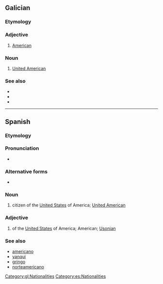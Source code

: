 {{also|estado-unidense}}
==Galician==

===Etymology===
{{suffix|Estados Unidos|ense|gloss1=United States|lang=gl}}

===Adjective===
{{gl-adj}}

# [[American]] {{gloss|of the United States}}

===Noun===
{{gl-noun|mf}}

# [[United American]]

===See also===
* {{l|gl|americano}}
* {{l|gl|gringo}}
* {{l|gl|norteamericano}}

[[Category:gl:Nationalities]]

----

==Spanish==

===Etymology===
{{suffix|Estados Unidos|ense|gloss1=United States|lang=es}}

===Pronunciation===
* {{IPA|/eˌsta.ðou.niˈðen.se/|/eˌsta.ðow.niˈðen.se/|lang=es}}

===Alternative forms===
* {{l|es|estadunidense}} {{qualifier|Honduras|Mexico}}

===Noun===
{{es-noun|mf}}

# citizen of the [[United States]] of America; [[United American]]

===Adjective===
{{es-adj|f=estadounidense|pl=estadounidenses}}

# of the [[United States]] of America; American; [[Usonian]]

===See also===
* [[americano#Spanish|americano]]
* [[yanqui#Spanish|yanqui]]
* [[gringo#Spanish|gringo]]
* [[norteamericano#Spanish|norteamericano]]

[[Category:es:Nationalities]]